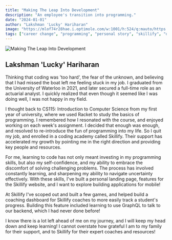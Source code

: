 ```yaml
---
title: "Making The Leap Into Development"
description: "An employee's transition into programming."
date: "2024-01-01"
author: "Lakshman 'Lucky' Hariharan"
image: "https://mlof74r28hae.i.optimole.com/w:1001/h:524/q:mauto/https://www.nadahogan.com/wp-content/uploads/2018/05/TakeTheLeap-BlogGraphic.jpg"
tags: ["career change", "programming", "personal story", "skillify", "development"]
---
```


![Making The Leap Into Development](https://mlof74r28hae.i.optimole.com/w:1001/h:524/q:mauto/https://www.nadahogan.com/wp-content/uploads/2018/05/TakeTheLeap-BlogGraphic.jpg)

## Lakshman 'Lucky' Hariharan

Thinking that coding was 'too hard', the fear of the unknown, and believing that I had missed the boat left me feeling stuck in my job. I graduated from the University of Waterloo in 2021, and later secured a full-time role as an actuarial analyst. I quickly realized that even though it seemed like I was doing well, I was not happy in my field.

I thought back to CS115: Introduction to Computer Science from my first year of university, where we used Racket to study the basics of programming. I remembered how I resonated with the course, and enjoyed working on each week's assignment. I decided that enough was enough, and resolved to re-introduce the fun of programming into my life. So I quit my job, and enrolled in a coding academy called Skillify. Their support has accelerated my growth by pointing me in the right direction and providing key people and resources.

For me, learning to code has not only meant investing in my programming skills, but also my self-confidence, and my ability to embrace the discomfort of solving challenging problems. The process has involved constantly learning, and sharpening my ability to navigate uncertainty effectively. With these skills, I've built a personal landing page, features for the Skillify website, and I want to explore building applications for mobile!

At Skillify I've scoped out and built a few games, and helped build a coaching dashboard for Skillify coaches to more easily track a student's progress. Building this feature included learning to use GraphQL to talk to our backend, which I had never done before!

I know there is a lot left ahead of me on my journey, and I will keep my head down and keep learning! I cannot overstate how grateful I am to my family for their support, and to Skillify for their expert coaches and resources!

